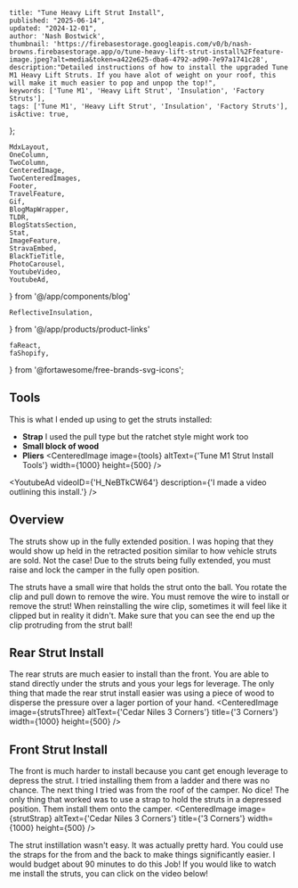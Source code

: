 
    title: "Tune Heavy Lift Strut Install",
    published: "2025-06-14",
    updated: "2024-12-01",
    author: 'Nash Bostwick',
    thumbnail: 'https://firebasestorage.googleapis.com/v0/b/nash-browns.firebasestorage.app/o/tune-heavy-lift-strut-install%2Ffeature-image.jpeg?alt=media&token=a422e625-dba6-4792-ad90-7e97a1741c28',
    description:"Detailed instructions of how to install the upgraded Tune M1 Heavy Lift Struts. If you have alot of weight on your roof, this will make it much easier to pop and unpop the top!",
    keywords: ['Tune M1', 'Heavy Lift Strut', 'Insulation', 'Factory Struts'],
    tags: ['Tune M1', 'Heavy Lift Strut', 'Insulation', 'Factory Struts'],
    isActive: true,
};


    MdxLayout,
    OneColumn,
    TwoColumn,
    CenteredImage, 
    TwoCenteredImages, 
    Footer, 
    TravelFeature, 
    Gif, 
    BlogMapWrapper,
    TLDR,
    BlogStatsSection,
    Stat,
    ImageFeature,
    StravaEmbed,
    BlackTieTitle,
    PhotoCarousel,
    YoutubeVideo,
    YoutubeAd,
} from '@/app/components/blog'

    ReflectiveInsulation,
} from '@/app/products/product-links'

    faReact,
    faShopify,
} from '@fortawesome/free-brands-svg-icons';



<ImageFeature
    title='Tune Heavy Lift Strut Install'
    image={featureImage}
/>

<MdxLayout>

<TLDR
text="Installing the heavy lift struts on the Tune M1 was more challenging than I expected. Installing the struts on the front of the camper was especially hard. I was able to come up with a few tricks that I am happy to share!" 
/>

## Tools
This is what I ended up using to get the struts installed:
* **Strap** I used the pull type but the ratchet style might work too
* **Small block of wood**
* **Pliers**
<CenteredImage image={tools} altText={'Tune M1 Strut Install Tools'}  width={1000} height={500} />
    
<YoutubeAd videoID={'H_NeBTkCW64'} description={'I made a video outlining this install.'} />

## Overview
<TwoColumn>
<div className={'w-full sm:w-1/3'}>
The struts show up in the fully extended position. I was hoping that they would show up held in the retracted position similar to how vehicle struts are sold. Not the case! Due to the struts being fully extended, you must raise and lock the camper in the fully open position.

The struts have a small wire that holds the strut onto the ball. You rotate the clip and pull down to remove the wire. You must remove the wire to install or remove the strut! When reinstalling the wire clip, sometimes it will feel like it clipped but in reality it didn't. Make sure that you can see the end up the clip protruding from the strut ball!
</div>

<div className={'w-full sm:w-2/3'}>
<CenteredImage image={strutClipSeated} altText={'Cedar Niles 3 Corners'} title={'3 Corners'} width={500} height={500} />
<Gif video={strutVid} width={500}/>

</div>
</TwoColumn>

## Rear Strut Install
The rear struts are much easier to install than the front. You are able to stand directly under the struts and yous your legs for leverage. The only thing that made the rear strut install easier was using a piece of wood to disperse the pressure over a lager portion of your hand.
<CenteredImage image={strutsThree} altText={'Cedar Niles 3 Corners'} title={'3 Corners'} width={1000} height={500} />

## Front Strut Install
The front is much harder to install because you cant get enough leverage to depress the strut. I tried installing them from a ladder and there was no chance. The next thing I tried was from the roof of the camper. No dice! The only thing that worked was to use a strap to hold the struts in a depressed position. Them install them onto the camper. 
<CenteredImage image={strutStrap} altText={'Cedar Niles 3 Corners'} title={'3 Corners'} width={1000} height={500} />

The strut instillation wasn't easy. It was actually pretty hard. You could use the straps for the from and the back to make things significantly easier. I would budget about 90 minutes to do this Job! If you would like to watch me install the struts, you can click on the video below!

<OneColumn>
<div className='w-full sm:w-2/3'>
    <YoutubeVideo videoId='H_NeBTkCW64'/>
</div>
</OneColumn>



</MdxLayout>
<br/>
<br/>
<br/>
<br/>
<br/>

[1]: /blog/articals/artical-template


